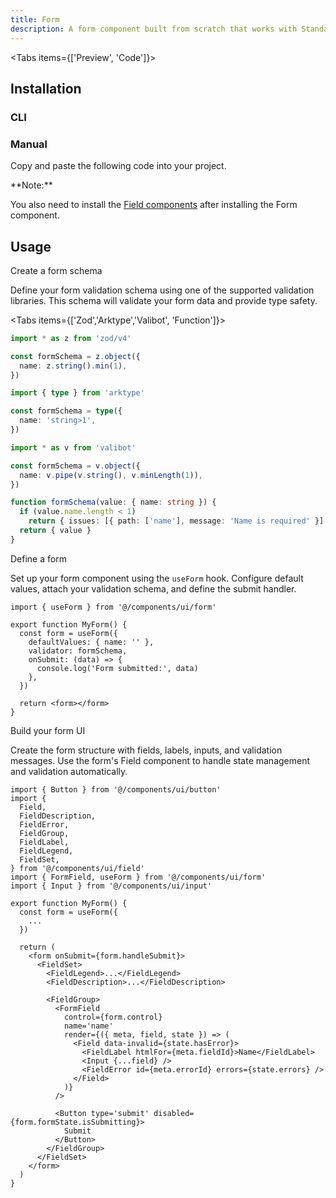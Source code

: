 ```yaml
---
title: Form
description: A form component built from scratch that works with Standard Schema
---
```


<Tabs items={['Preview', 'Code']}>

<Tab value='Preview'>
  <PreviewComponent comp='form-demo' />
</Tab>

<Tab value='Code'>
  <ComponentSource comp='form-demo' />
</Tab>

</Tabs>

## Installation

### CLI

<InstallComponent comp='form' />

### Manual

Copy and paste the following code into your project.

<ComponentSource comp='form' />

<Callout>
**Note:**

You also need to install the [Field
components](https://ui.shadcn.com/docs/components/field) after installing the
Form component.

</Callout>

## Usage

<Steps>

<Step>
Create a form schema

Define your form validation schema using one of the supported validation libraries. This schema will validate your form data and provide type safety.

<Tabs items={['Zod','Arktype','Valibot', 'Function']}>

<Tab value="Zod">

```ts
import * as z from 'zod/v4'

const formSchema = z.object({
  name: z.string().min(1),
})
```

</Tab>

<Tab value="Arktype">

```ts
import { type } from 'arktype'

const formSchema = type({
  name: 'string>1',
})
```

</Tab>

<Tab value="Valibot">

```ts
import * as v from 'valibot'

const formSchema = v.object({
  name: v.pipe(v.string(), v.minLength(1)),
})
```

</Tab>

<Tab value="Function">

```ts
function formSchema(value: { name: string }) {
  if (value.name.length < 1)
    return { issues: [{ path: ['name'], message: 'Name is required' }] }
  return { value }
}
```

</Tab>

</Tabs>

</Step>

<Step>
Define a form

Set up your form component using the `useForm` hook. Configure default values, attach your validation schema, and define the submit handler.

```tsx
import { useForm } from '@/components/ui/form'

export function MyForm() {
  const form = useForm({
    defaultValues: { name: '' },
    validator: formSchema,
    onSubmit: (data) => {
      console.log('Form submitted:', data)
    },
  })

  return <form></form>
}
```

</Step>

<Step>
Build your form UI

Create the form structure with fields, labels, inputs, and validation messages. Use the form's Field component to handle state management and validation automatically.

```tsx
import { Button } from '@/components/ui/button'
import {
  Field,
  FieldDescription,
  FieldError,
  FieldGroup,
  FieldLabel,
  FieldLegend,
  FieldSet,
} from '@/components/ui/field'
import { FormField, useForm } from '@/components/ui/form'
import { Input } from '@/components/ui/input'

export function MyForm() {
  const form = useForm({
    ...
  })

  return (
    <form onSubmit={form.handleSubmit}>
      <FieldSet>
        <FieldLegend>...</FieldLegend>
        <FieldDescription>...</FieldDescription>

        <FieldGroup>
          <FormField
            control={form.control}
            name='name'
            render={({ meta, field, state }) => (
              <Field data-invalid={state.hasError}>
                <FieldLabel htmlFor={meta.fieldId}>Name</FieldLabel>
                <Input {...field} />
                <FieldError id={meta.errorId} errors={state.errors} />
              </Field>
            )}
          />

          <Button type='submit' disabled={form.formState.isSubmitting}>
            Submit
          </Button>
        </FieldGroup>
      </FieldSet>
    </form>
  )
}
```

</Step>

</Steps>
